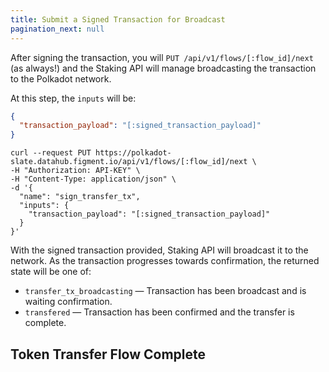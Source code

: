 ```yaml
---
title: Submit a Signed Transaction for Broadcast
pagination_next: null
---
```


After signing the transaction, you will `PUT /api/v1/flows/[:flow_id]/next` (as always!) and the Staking API will manage broadcasting the transaction to the Polkadot network.

At this step, the `inputs` will be:

```json
{
  "transaction_payload": "[:signed_transaction_payload]"
}
```

```text
curl --request PUT https://polkadot-slate.datahub.figment.io/api/v1/flows/[:flow_id]/next \
-H "Authorization: API-KEY" \
-H "Content-Type: application/json" \
-d '{
  "name": "sign_transfer_tx",
  "inputs": {
    "transaction_payload": "[:signed_transaction_payload]"
  }
}'
```

With the signed transaction provided, Staking API will broadcast it to the network. As the transaction progresses towards confirmation, the returned state will be one of:

- `transfer_tx_broadcasting` — Transaction has been broadcast and is waiting confirmation.
- `transfered` — Transaction has been confirmed and the transfer is complete.

## Token Transfer Flow Complete
